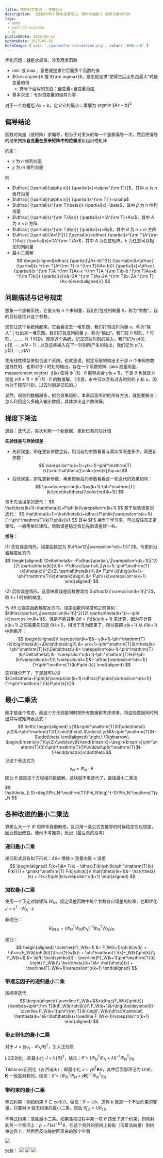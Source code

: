 ```yaml
---
title: 控制科学笔记 - 参数估计
description: 《控制科学Ⅰ》期末速通笔记。课件太抽象了 咱来点接地气的
tags:
 - note
 - control-science
 - ai
publishDate: 2025-06-12
updateDate: 2025-08-18
heroImage: { src: './parameter-estimation.png', color: '#e6ccc6' }
---
```



优化问题：就是求最值。涉及两类函数
- $\min$ 或 $\max$，意思就是求它后面那个函数的值
- ${\rm argmin}$ 或 ${\rm argmax}$，意思就是求“使得它后面东西最大”时自变量的值
	- 符号下面写的东西：自变量+自变量范围
- 基本求法：令对自变量的偏导为零

对于一个方程组 $Ax=b$，定义它的最小二乘解为 $\mathrm{argmin}\ \|Ax-b\|^2$

## 偏导结论
函数对向量（或矩阵）求偏导，相当于对里头的每一个量都偏导一次，然后把偏导的结果按照**自变量在原来矩阵中的位置**重新组织成矩阵

约定：
- $x$ 为 $n$ 维列向量
- $y$ 为 $m$ 维列向量

则
- $\dfrac{ {\partial}(\alpha x)}{ {\partial}x}=\alpha^{\rm T}{}$，其中 $\alpha$ 为 $n$ 维行向量
- $\dfrac{ {\partial}(\alpha x)}{ {\partial}x^{\rm T} }=\alpha$
- $\dfrac{ {\partial}(x^{\rm T}\beta)}{ {\partial}x}=\beta$，其中 $\beta$ 为 $n$ 维列向量
- $\dfrac{ {\partial}(x^{\rm T}Ax)}{ {\partial}x}=(A^{\rm T}+A)x$，其中 $A$ 为 $n\times n$ 方阵
- $\dfrac{ {\partial}(x^{\rm T}By)}{ {\partial}x}=By$，其中 $B$ 为 $n\times m$ 方阵
- $\dfrac{ {\partial}\|Ax\|^2}{ {\partial}x}=\dfrac{ {\partial}x^{\rm T}A^{\rm T}Ax}{ {\partial}x}=2A^{\rm T}Ax$，其中 $A$ 为任意矩阵，$b$ 为任意可以相加的列向量
- 最小二乘解
    $$
    \begin{aligned}\dfrac{ {\partial}\|Ax-b\|^2}{ {\partial}x}&=\dfrac{ {\partial}(x ^{\rm T}A^{\rm T}-b ^{\rm T})(Ax-b)}{ {\partial}x}=\dfrac{ {\partial}(x ^{\rm T}A ^{\rm T}Ax-x ^{\rm T}A ^{\rm T}b-b ^{\rm T}Ax+b ^{\rm T}b)}{ {\partial}x}\\&=2A ^{\rm T}Ax-2A ^{\rm T}b=2A ^{\rm T}(Ax-b)\end{aligned}{}
    $$

## 问题描述与记号规定
想象一个黑箱系统，它里头有 $n$ 个未知量，我们打包成列向量 $\theta$，称为“参数”。我的目标是估计这个参数。

现在让这个系统动起来。它会吞进去一堆东西，我们打包成列向量 $u$，称为“输入”；吐出来一堆东西，我们打包成列向量 $y$，称为“输出”。我们在 0 时刻、1 时刻、……、N-1 时刻，观测这个系统，记录这些时刻的输入，我们记为 $u(0),\,u(1),\,\cdots,\,u(N-1)$；以及这些输入在下一时刻所产生的输出，我们记为 $y(1),\,y(2),\,\cdots,\,y(N)$

使用线性模型来拟合这个系统，也就是说，假定系统的输出关于那 $n$ 个未知参数是线性的，也即对于 $t$ 时刻的输出，存在一个系数矩阵（aka 测量向量，measurement vector）$\phi(k)$ 使得 $\phi^\mathrm T(k)\cdot\theta$ 能够拟合 $y(k+1)$，于是 $\theta$ 也就是方程组 $y(k+1)=\phi^\mathrm{T}(k)\cdot\theta$ 的数值解。<span class="text-foreground/40">（注意，$\phi$ 中可以含有过去时刻的 $y$ 和 $u$，因为对于现在时刻，过去时刻是已知的。）</span>

显然，观测的数据越多，拟合效果越好。本章后面所讲的所有方法，就是要解决：怎么利用这么多输入输出数据，具体求出这个数值解。

## 梯度下降法
思路：迭代之，每次利用一个新数据，更新已有的估计值

**先验误差与后验误差**
- 先验误差，即在更新参数之前，用当前的参数看看与真实情况差多少，再更新参数：
	$$
    \varepsilon^o(k+1)=y(k+1)-\phi^\mathrm{T}(k)\cdot\hat\theta({\color{red}k})\quad
    $$
- 后验误差，即先更新参数，再用更新后的参数看看这一轮迭代的效果如何：
	$$
    \quad\varepsilon(k+1)=y(k+1)-\phi^\mathrm{T}(k)\cdot\hat\theta({\color{red}k+1})
    $$

<Aside type="note" title="曰（梯度下降法）：">
基于先验误差的迭代：
$$
\hat\theta(k+1)=\hat\theta(k)+F\phi(k)\varepsilon^o(k+1)
$$
基于后验误差的迭代：
$$
\hat\theta(k+1)=\hat\theta(k)+\dfrac{F\phi(k)\varepsilon^o(k+1)}{1+\phi^\mathrm{T}(k)F\phi(k)}{}
$$
其中 $F$ 相当于学习率，可以取任意正定矩阵，一般用单位矩阵。后验误差稳定性比先验误差好一些。
</Aside>

**推导：**

(1) 先验误差情形。误差函数定为 $\dfrac12\|\varepsilon^o(k+1)\|^2$。令更新沿着梯度反方向
$$
\begin{aligned}
\Delta\theta&= -F\dfrac{\partial\,\|\varepsilon^o(k+1)\|^2}{2\ \partial\theta(k)}\\
&= -F\dfrac{\partial\,\|y(k+1)-\phi^\mathrm{T}(k)\theta(k)\|^2}{2\ \partial\theta(k)}\\
&= F\phi (k)\big(y(k+1)-\phi^\mathrm{T}(k)\theta(k)\big)\\
&= F\phi (k)\varepsilon^o(k+1)
\end{aligned}
$$

(2) 后验误差情形。这意味着误差函数要改为 $\dfrac12\|\varepsilon(k+1)\|^2$，取 $k\!+\!1$ 时刻的梯度。

令 $\Delta\theta$ 沿误差函数梯度反方向。误差函数的梯度和之前类似：$\dfrac{\partial\,\|\varepsilon(k+1)\|^2}{2\ \partial\theta(k+1)}=-\phi (k)\varepsilon(k+1)$，但是不能只用 $\Delta\theta=F\phi(k)\varepsilon(k+1)$ 来计算，因为在计算 $\varepsilon(k\!+\!1)$ 之前需要先知道 $\theta(k\!+\!1)$，相当于互为因果了。所以要把 $\varepsilon(k\!+\!1)$ 从 $\theta(k\!+\!1)$ 中剥离开：
$$
\begin{aligned}\\
\varepsilon(k+1)&= y(k+1)-\phi^\mathrm{T}(k)\big(\theta(k)+\Delta\theta\big)\\
&= y(k+1)-\phi^\mathrm{T}(k)\theta(k)-\phi^\mathrm{T}(k)\Delta\theta\\
&= \varepsilon^o(k+1)-\phi^\mathrm{T}(k)\Delta\theta\\
&= \varepsilon^o(k+1)-\phi^\mathrm{T}(k)F\phi (k)\varepsilon(k+1)\\
\varepsilon(k+1)&= \dfrac{\varepsilon^o(k+1)}{1+\phi^\mathrm{T}(k)F\phi (k)}
\end{aligned}
$$
这样就分开了，于是就可以说 $\Delta\theta=F\phi(k)\varepsilon(k+1)=\dfrac{F\phi(k)\varepsilon^o(k+1)}{1+\phi^\mathrm{T}(k)F\phi (k)}{}$
## 最小二乘法
刚才是逐个考虑，而这个方法则是同时把所有数据都考虑进来。将这些数据同时列出并写成矩阵表达式：
$$
\left\{
\begin{aligned}
y(1)&=\phi^\mathrm{T}(0)\cdot\theta\\
y(2)&=\phi^\mathrm{T}(1)\cdot\theta\\
&\cdots\\
y(N)&=\phi^\mathrm{T}(N-1)\cdot\theta
\end{aligned}
\right.\ 
\Rightarrow\ 
\begin{bmatrix}y(1)\\y(2)\\\vdots\\y(N)\end{bmatrix}=\begin{bmatrix}\phi^\mathrm{T}(0)\\\phi^\mathrm{T}(1)\\\vdots\\\phi^\mathrm{T}(N-1)\end{bmatrix}\cdot\theta
$$
记这个表达式为
$$
y_N=\Phi_N \cdot\theta
$$
因此 $\theta$ 就是这个方程组的数值解。这块就不用迭代了，直接最小二乘法

<Aside type="note" title="曰（最小二乘法）：">
$$
\hat\theta_{LS}=\big(\Phi_N^\mathrm{T}\Phi_N\big)^{-1}\Phi_N^\mathrm{T}y_N
$$
</Aside>

## 各种改进的最小二乘法
算那么大一个 $\Phi$ 矩阵毕竟很麻烦，且只用一条公式去推导的时候稳定性也很差，因此做出改良。赌他不考推导，死记<span class="text-foreground/40">（最后真的没考）</span>
### 递归最小二乘

递归形式具有如下形式：$\Delta\theta=$ 增益 $\times$ 测量向量 $\times$ 误差
$$
\begin{aligned}
F(k+1)&=  F(k) - \dfrac{F(k)\phi(k)\phi^\mathrm{T}(k) F(k)}{1 + \phi(k)^\mathrm{T} F(k)\phi(k)}\\
\hat{\theta}(k+1)&= \hat{\theta}(k) + F(k+1)\phi(k)\varepsilon^o(k+1)
\end{aligned}
$$

### 加权最小二乘
使用一个正定对称矩阵 $W_N$，规定误差函数中每个参数各自误差的权重，也即优化 $J=\varepsilon^\mathrm{T}\cdot W_N\cdot\varepsilon$

非递归：
$$
\hat\theta_{WLS}=\big(\Phi_N^\mathrm{T}W_N\Phi_N\big)^{-1}\Phi_N^\mathrm{T}W_Ny_N
$$

递归：
$$
\begin{aligned}
\overline{F}_W(k+1) &=  F_W(k+1)\phi(k)w(k) = \dfrac{F_W(k)\phi(k)}{\frac{1}{w(k)} + \phi^\mathrm{T}(k)F_W(k)\phi(k)}\\
F_W(k+1) &=  \left( \boldsymbol{I} - \overline{F}_W(k+1)\phi^\mathrm{T}(k) \right) F_W(k)\\
\hat{\theta}(k+1)&= \hat{\theta}(k) + \overline{F}_W(k+1)\varepsilon^o(k+1)
\end{aligned}
$$

### 带遗忘因子的递归最小二乘
按顺序迭代
$$
\begin{aligned}
\overline F_W(k+1)&=\dfrac{F_W(k)\phi(k)}{\lambda+\phi^{\rm T}(k)F_W(k)\phi(k)}\\
F_W(k+1)&=\big(\boldsymbol{I}-\overline F_W(k+1)\phi^{\rm T}(k)\big)F_W(k)\dfrac1\lambda\\
\hat\theta(k+1)&=\hat\theta(k)+\overline F_W(k+1)\varepsilon^o(k+1)
\end{aligned}
$$

### 带正则化的最小二乘
对于 $J=\|y_N-\Phi_N\theta\|^2$，引入正则项

L2正则化：即最小化 $J+\lambda\|\theta\|^2$，结论：$\hat\theta=\left( \Phi_N^\mathrm{T} \Phi_N + \lambda I\right)^{-1} \Phi_N^\mathrm{T}y_N$

Tikhonov正则化（吉洪诺夫）：即最小化 $J+\gamma\theta^\mathrm{T}\boldsymbol{K}\theta$，其中后面那项记为 $\Omega(\theta)$，$\boldsymbol{K}{}$ 一般是对称的。结论：$\hat\theta=\left( \Phi_N^\mathrm{T} \Phi_N + \gamma \boldsymbol{K} \right)^{-1} \Phi_N^\mathrm{T}y_N$

### 带约束的最小二乘
等式约束：例如约束 $\theta\in \mathrm{col}(U)$，做法：$\theta=Ub$，这样 $b$ 就是一个不受约束的变量，只要对 $b$ 做无约束的最小二乘，然后 $\hat\theta_{LS}=U\hat b_{LS}{}$

不等式约束：递推最小二乘。如果递推过程中某一项 $\theta$ 违反了这个约束，则映射到另一个空间上：$\rho=F(k)^{-1/2}\theta$，在这个另外的空间上投影（沿着法向量）到约束边界上，然后再反向映射回原来的那个空间

![](./ineq-est.png)

例题：
![](./ineq-est1.png)
![](./ineq-est2.png)
![](./ineq-est3.png)